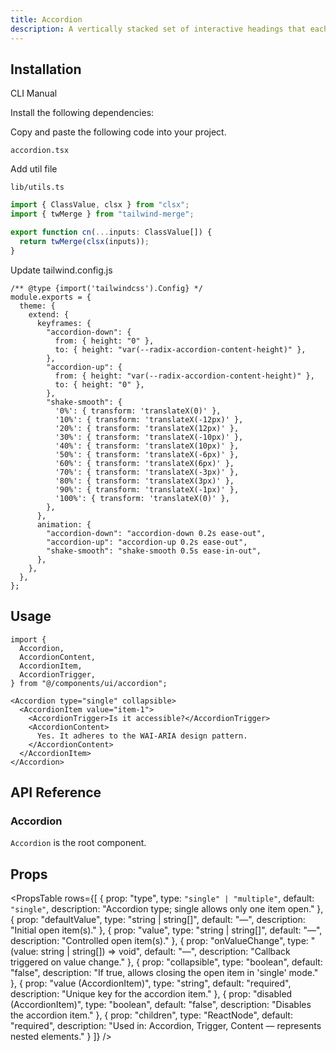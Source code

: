 ```yaml
---
title: Accordion
description: A vertically stacked set of interactive headings that each reveal a section of content.
---
```


<ComponentPreview
  name="accordion-demo"
  className="[&_.preview>[data-orientation=vertical]]:sm:max-w-[70%]"
  description="An accessible accordion component built with Radix UI"
/>

## Installation

<Tabs defaultValue="cli" className="w-full">
  <TabsList>
    <TabsTrigger value="cli">CLI</TabsTrigger>
    <TabsTrigger value="manual">Manual</TabsTrigger>
  </TabsList>
  <TabsContent value="cli">
    <PkgOptions name="accordion" />
  </TabsContent>
  <TabsContent value="manual">
    <Steps>

<Step>Install the following dependencies:</Step>
<DepsOptions name="@radix-ui/react-accordion" />

<Step>Copy and paste the following code into your project.</Step>
<p>
  <code>accordion.tsx</code>
</p>
<ComponentSource name="accordion" />

<Step>Add util file</Step>

<p>
  <code>lib/utils.ts</code>
</p>

```jsx
import { ClassValue, clsx } from "clsx";
import { twMerge } from "tailwind-merge";

export function cn(...inputs: ClassValue[]) {
  return twMerge(clsx(inputs));
}
```

<Step>Update tailwind.config.js</Step>

```tsx
/** @type {import('tailwindcss').Config} */
module.exports = {
  theme: {
    extend: {
      keyframes: {
        "accordion-down": {
          from: { height: "0" },
          to: { height: "var(--radix-accordion-content-height)" },
        },
        "accordion-up": {
          from: { height: "var(--radix-accordion-content-height)" },
          to: { height: "0" },
        },
        "shake-smooth": {
          '0%': { transform: 'translateX(0)' },
          '10%': { transform: 'translateX(-12px)' },
          '20%': { transform: 'translateX(12px)' },
          '30%': { transform: 'translateX(-10px)' },
          '40%': { transform: 'translateX(10px)' },
          '50%': { transform: 'translateX(-6px)' },
          '60%': { transform: 'translateX(6px)' },
          '70%': { transform: 'translateX(-3px)' },
          '80%': { transform: 'translateX(3px)' },
          '90%': { transform: 'translateX(-1px)' },
          '100%': { transform: 'translateX(0)' },
        },
      },
      animation: {
        "accordion-down": "accordion-down 0.2s ease-out",
        "accordion-up": "accordion-up 0.2s ease-out",
        "shake-smooth": "shake-smooth 0.5s ease-in-out",
      },
    },
  },
};
```

</Steps>
  </TabsContent>
</Tabs>

## Usage

```tsx
import {
  Accordion,
  AccordionContent,
  AccordionItem,
  AccordionTrigger,
} from "@/components/ui/accordion";
```

```tsx
<Accordion type="single" collapsible>
  <AccordionItem value="item-1">
    <AccordionTrigger>Is it accessible?</AccordionTrigger>
    <AccordionContent>
      Yes. It adheres to the WAI-ARIA design pattern.
    </AccordionContent>
  </AccordionItem>
</Accordion>
```

## API Reference

### Accordion

`Accordion` is the root component.

## Props

<PropsTable
  rows={[
    {
      prop: "type",
      type: `"single" | "multiple"`,
      default: `"single"`,
      description: "Accordion type; single allows only one item open."
    },
    {
      prop: "defaultValue",
      type: "string | string[]",
      default: "—",
      description: "Initial open item(s)."
    },
    {
      prop: "value",
      type: "string | string[]",
      default: "—",
      description: "Controlled open item(s)."
    },
    {
      prop: "onValueChange",
      type: "(value: string | string[]) => void",
      default: "—",
      description: "Callback triggered on value change."
    },
    {
      prop: "collapsible",
      type: "boolean",
      default: "false",
      description: "If true, allows closing the open item in 'single' mode."
    },
    {
      prop: "value (AccordionItem)",
      type: "string",
      default: "required",
      description: "Unique key for the accordion item."
    },
    {
      prop: "disabled (AccordionItem)",
      type: "boolean",
      default: "false",
      description: "Disables the accordion item."
    },
    {
      prop: "children",
      type: "ReactNode",
      default: "required",
      description: "Used in: Accordion, Trigger, Content — represents nested elements."
    }
  ]}
/>

